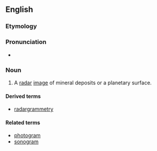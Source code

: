 ==English==

===Etymology===

{{suffix|radar|gram}}

===Pronunciation===

* {{IPA|ˈɹeɪdɑɹɡɹæm}}

===Noun===
{{en-noun}}

# {{planetology|geology}}  A [[radar]] [[image]] of mineral deposits or a planetary surface.

====Derived terms====
* [[radargrammetry]]

====Related terms====
* [[photogram]]
* [[sonogram]]